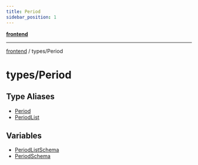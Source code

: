 ```yaml
---
title: Period
sidebar_position: 1
---
```


[**frontend**](./Period/../..)

***

[frontend](./Period/../..) / types/Period

# types/Period

## Type Aliases

- [Period](./Period/type-aliases/Period)
- [PeriodList](./Period/type-aliases/PeriodList)

## Variables

- [PeriodListSchema](./Period/variables/PeriodListSchema)
- [PeriodSchema](./Period/variables/PeriodSchema)
